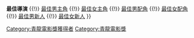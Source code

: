 {{Navbox
|name    = 青龍電影獎最佳導演
|title   = [[青龍電影獎]]最佳導演
|bodyclass = hlist
|basestyle = background: #EEDD82
|group1 = 1960年代
|list1 = 
* 1963 [[李晚熙]]
* 1964 {{link-ko|俞賢穆|유현목}}
* 1965 {{link-ko|金洙容|김수용 (영화 감독)}}
* 1966 [[李晚熙]]
* 1967 {{link-ko|金洙容|김수용 (영화 감독)}}
* 1969 {{link-ko|俞賢穆|유현목}}
|group2 = 1970年代
|list2 = 
* 1970 {{lk|崔夏園|최하원}}
* 1971 {{link-ko|金绮泳|김기영 (영화 감독)}}
* 1972 金晓天
* 1973 {{link-ko|郑镇宇|정진우 (영화 감독)}}
|group3 = 1990年代
|list3 = 
* 1990 [[郑智泳]]
* 1991 [[林權澤]]
* 1992 {{link-ko|朴鐘元|박종원 (1960년)}}
* 1993 金裕珍
* 1994 {{link-ko|张善宇|장선우}}
* 1995 {{link-ko|朴光洙|박광수 (영화 감독)}}
* 1996 [[林權澤]]
* 1997 [[李沧东]]
* 1998 [[洪常秀]]
* 1999 [[姜帝圭]]
|group4 = 2000年代
|list4 = 
* 2000 [[朴贊郁]]
* 2001 {{link-ko|宋海星|송해성}}
* 2002 [[林權澤]]
* 2003 [[朴贊郁]]
* 2004 [[康祐硕]]
* 2005 {{link-ko|朴镇表|박진표}}
* 2006 [[金泰勇]]
* 2007 [[許秦豪]]
* 2008 [[金知雲]]
* 2009 {{link-ko|金荣华|김용화 (영화 감독)}}
|group5 = 2010年代
|list5 = 
* 2010 [[康祐硕]]
* 2011 [[柳承完]]
* 2012 [[郑智泳]]
* 2013 [[奉俊昊]]
* 2014 {{link-ko|金韩旻|김한민}}
* 2015 [[柳承完]]
* 2016 [[罗宏镇|罗泓轸]]
* 2017 {{link-ko|金賢錫|김현석 (영화 감독)}}
* 2018 {{link-ko|尹鍾彬|윤종빈}} 
* 2019 [[奉俊昊]]
|group6 = 2020年代
|list6 = 
* 2020 {{link-ko|任大炯|임대형|}}
* 2021 [[柳承完]]

|below=[[:Template:青龍電影獎最佳電影|最佳電影]] {{!}} '''最佳導演''' {{!}} [[:Template:青龍電影獎最佳男主角|最佳男主角]] {{!}} [[:Template:青龍電影獎最佳女主角|最佳女主角]] {{!}} [[:Template:青龍電影獎最佳男配角|最佳男配角]] {{!}} [[:Template:青龍電影獎最佳女配角|最佳女配角]] {{!}} [[:Template:青龍電影獎最佳男新人|最佳男新人]] {{!}} [[:Template:青龍電影獎最佳女新人|最佳女新人]]
}}
<includeonly>[[Category:青龍電影獎獲得者]]</includeonly>
<noinclude>[[Category:青龍電影獎]]</noinclude>